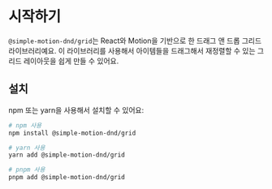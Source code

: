# 시작하기

`@simple-motion-dnd/grid`는 React와 Motion을 기반으로 한 드래그 앤 드롭 그리드 라이브러리예요. 이 라이브러리를 사용해서 아이템들을 드래그해서 재정렬할 수 있는 그리드 레이아웃을 쉽게 만들 수 있어요.

## 설치

npm 또는 yarn을 사용해서 설치할 수 있어요:

```bash
# npm 사용
npm install @simple-motion-dnd/grid

# yarn 사용
yarn add @simple-motion-dnd/grid

# pnpm 사용
pnpm add @simple-motion-dnd/grid
```
